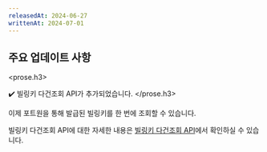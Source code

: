 ```yaml
---
releasedAt: 2024-06-27
writtenAt: 2024-07-01
---
```



## 주요 업데이트 사항

<prose.h3>
  <PaymentV1 />

  <PaymentV2 />

  ✔️ 빌링키 다건조회 API가 추가되었습니다.
</prose.h3>

이제 포트원을 통해 발급된 빌링키를 한 번에 조회할 수 있습니다.

빌링키 다건조회 API에 대한 자세한 내용은 [빌링키 다건조회 API](/api/rest-v2/billingKey#get%20%2Fbilling-keys)에서 확인하실 수 있습니다.
